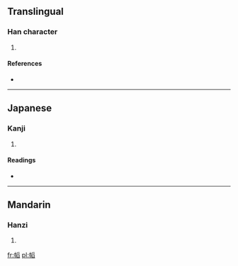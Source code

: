 ==Translingual==

===Han character===
{{Han char|rn=50|rad=巾|as=10|sn=13|four=4227<sub>7</sub>|canj=中月月竹X (LBBHX)}}

# {{defn|Han|sort=巾10}}

====References====
* {{Han ref|kx=0335.030|dkj=09023|dj=0642.100|hdz=10750.090|uh=5E4D|ud=24141|bh=DD5B|bd=56667}}

----

==Japanese==

===Kanji===
{{ja-kanji|grade=|rs=巾10}}

# {{defn|Japanese|sort=巾10}}

====Readings====
* {{ja-readings|on=[[とう]] (tō), [[こう]] (kō)|kun=}}

----

==Mandarin==

===Hanzi===
{{cmn-hanzi|pin=[[dāo]] ([[dao1]])|wg=tao<sup>1</sup>}}

# {{defn|Mandarin|sort=巾10}}

[[fr:幍]]
[[pl:幍]]